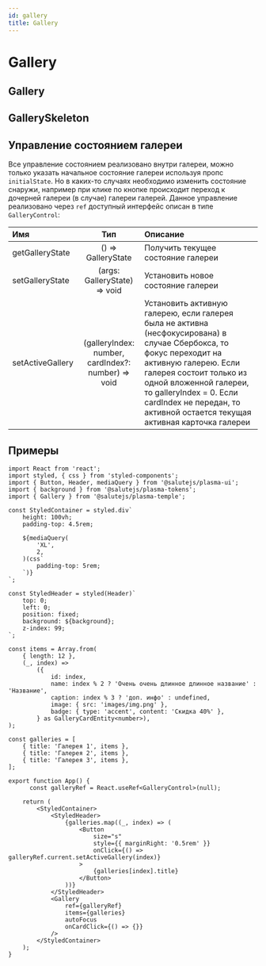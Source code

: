 ```yaml
---
id: gallery
title: Gallery
---
```



# Gallery

## Gallery
<Description name="Gallery" />
<PropsTable name="Gallery" />
<StorybookLink name="Gallery" />

## GallerySkeleton
<Description name="GallerySkeleton" />
<PropsTable name="GallerySkeleton" />

## Управление состоянием галереи
Все управление состоянием реализовано внутри галереи, можно только указать начальное состояние галереи используя пропс `initialState`.
Но в каких-то случаях необходимо изменить состояние снаружи, например при клике по кнопке происходит переход к дочерней галереи (в случае)
галереи галерей. Данное управление реализовано через `ref` доступный интерфейс описан в типе `GalleryControl`:

| Имя               | Тип                                                | Описание|
| :---------------- | :------------------------------------------------: | :-------------------------------------------------------------------------------------------------------------------------------------------------------------------------------------------------------------------------------------------------------------------------------------- |
| getGalleryState   | () => GalleryState                                 | Получить текущее состояние галереи|
| setGalleryState   | (args: GalleryState) => void | Установить новое состояние галереи|
| setActiveGallery  | (galleryIndex: number, cardIndex?: number) => void | Установить активную галерею, если галерея была не активна (несфокусирована) в случае Сбербокса, то фокус переходит на активную галерею. Если галерея состоит только из одной вложенной галереи, то galleryIndex = 0. Если cardIndex не передан, то активной остается текущая активная карточка галереи|


## Примеры

```tsx
import React from 'react';
import styled, { css } from 'styled-components';
import { Button, Header, mediaQuery } from '@salutejs/plasma-ui';
import { background } from '@salutejs/plasma-tokens';
import { Gallery } from '@salutejs/plasma-temple';

const StyledContainer = styled.div`
    height: 100vh;
    padding-top: 4.5rem;

    ${mediaQuery(
        'XL',
        2,
    )(css`
        padding-top: 5rem;
    `)}
`;

const StyledHeader = styled(Header)`
    top: 0;
    left: 0;
    position: fixed;
    background: ${background};
    z-index: 99;
`;

const items = Array.from(
    { length: 12 },
    (_, index) =>
        ({
            id: index,
            name: index % 2 ? 'Очень очень длинное длинное название' : 'Название',
            caption: index % 3 ? 'доп. инфо' : undefined,
            image: { src: 'images/img.png' },
            badge: { type: 'accent', content: 'Скидка 40%' },
        } as GalleryCardEntity<number>),
);

const galleries = [
    { title: 'Галерея 1', items },
    { title: 'Галерея 2', items },
    { title: 'Галерея 3', items },
];

export function App() {
      const galleryRef = React.useRef<GalleryControl>(null);

    return (
        <StyledContainer>
            <StyledHeader>
                {galleries.map((_, index) => (
                    <Button
                        size="s"
                        style={{ marginRight: '0.5rem' }}
                        onClick={() => galleryRef.current.setActiveGallery(index)}
                    >
                        {galleries[index].title}
                    </Button>
                ))}
            </StyledHeader>
            <Gallery
                ref={galleryRef}
                items={galleries}
                autoFocus
                onCardClick={() => {}}
            />
        </StyledContainer>
    );
}
```

